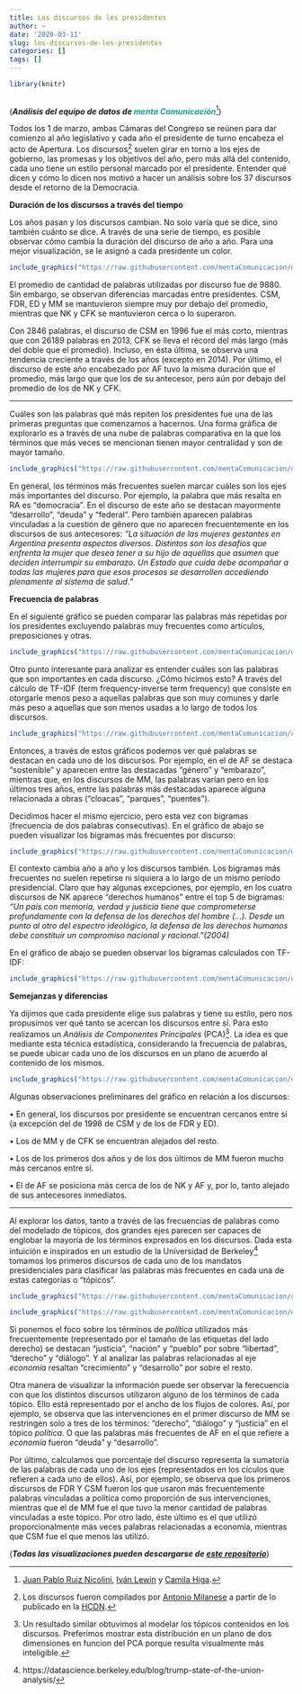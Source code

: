 ```yaml
---
title: Los discursos de les presidentes
author: ~
date: '2020-03-11'
slug: los-discursos-de-les-presidentes
categories: []
tags: []
---
```



```r
library(knitr)
                          
```

(***Análisis del equipo de datos de <b style="color:#179E8D">menta Comunicación</b>***[^1]) 

[^1]: [Juan Pablo Ruiz Nicolini](https://twitter.com/tuqmano), [Iván Lewin](https://github.com/ivanlewin) y [Camila Higa](https://twitter.com/chig4_).
[^2]: Los discursos fueron compilados por [Antonio Milanese](https://twitter.com/amilanese) a partir de lo publicado en la [HCDN](https://www.hcdn.gob.ar/secparl/dgral_info_parlamentaria/dip/documentos/mensajes_presidenciales.html).
[^4]: https://datascience.berkeley.edu/blog/trump-state-of-the-union-analysis/

Todos los 1 de marzo, ambas Cámaras del Congreso se reúnen para dar comienzo al año legislativo y cada año el presidente de turno encabeza el acto de Apertura. Los discursos[^2] suelen girar en torno a los ejes de gobierno, las promesas y los objetivos del año, pero más allá del contenido, cada uno tiene un estilo personal marcado por el presidente. Entender qué dicen y cómo lo dicen nos motivó a hacer un análisis sobre los 37 discursos desde el retorno de la Democracia. 

**Duración de los discursos a través del tiempo**

Los años pasan y los discursos cambian. No solo varía qué se dice, sino también cuánto se dice. A través de una serie de tiempo, es posible observar cómo cambia la duración del discurso de año a año. Para una mejor visualización, se le asignó a cada presidente un color.

```r
include_graphics("https://raw.githubusercontent.com/mentaComunicacion/data_posts/master/discursos_asamblea/ts_freq_abs_discursos.png")

```

El promedio de cantidad de palabras utilizadas por discurso fue de 9880. Sin embargo, se observan diferencias marcadas entre presidentes. CSM, FDR, ED y MM se mantuvieron siempre muy por debajo del promedio, mientras que NK y CFK se mantuvieron cerca o lo superaron.

Con 2846 palabras, el discurso de CSM en 1996 fue el más corto, mientras que con 26189 palabras en 2013, CFK se lleva el récord del más largo (más del doble que el promedio). Incluso, en ésta última, se observa una tendencia creciente a través de los años (excepto en 2014). Por último, el discurso de este año encabezado por AF tuvo la misma duración que el promedio, más largo que que los de su antecesor, pero aún por debajo del promedio de los de NK y CFK.

--- 

Cuáles son las palabras qué más repiten los presidentes fue una de las primeras preguntas que comenzamos a hacernos. Una forma gráfica de explorarlo es a través de una nube de palabras comparativa en la que los términos que más veces se mencionan tienen mayor centralidad y son de mayor tamaño. 


```r
include_graphics("https://raw.githubusercontent.com/mentaComunicacion/data_posts/master/discursos_asamblea/comparisonwc2.png")

```


En general, los términos más frecuentes suelen marcar cuáles son los ejes más importantes del discurso. Por ejemplo, la palabra que más resalta en RA es "democracia". 
En el discurso de este año se destacan mayormente "desarrollo", "deuda" y "federal". Pero también aparecen palabras vinculadas a la cuestión de género que no aparecen frecuentemente en los discursos de sus antecesores: *"La situación de las mujeres gestantes en Argentina presenta aspectos diversos. Distintos son los desafíos que enfrenta la mujer que desea tener a su hijo de aquellas que asumen que deciden interrumpir su embarazo. Un Estado que cuida debe acompañar a todas las mujeres para que esos procesos se desarrollen accediendo plenamente al sistema de salud."* 


**Frecuencia de palabras**

En el siguiente gráfico se pueden comparar las palabras más repetidas por los presidentes excluyendo palabras muy frecuentes como artículos, preposiciones y otras.

```r
include_graphics("https://raw.githubusercontent.com/mentaComunicacion/data_posts/master/discursos_asamblea/word_freqv2.png")

```


Otro punto interesante para analizar es entender cuáles son las palabras que son importantes en cada discurso. ¿Cómo hicimos esto? A través del cálculo de TF-IDF (term frequency-inverse term frequency) que consiste en otorgarle menos peso a aquellas palabras que son muy comunes y darle más peso a aquellas que son menos usadas a lo largo  de todos los discursos. 

```r
include_graphics("https://raw.githubusercontent.com/mentaComunicacion/data_posts/master/discursos_asamblea/word_tf_idfv2.png")

```

Entonces, a través de estos gráficos podemos ver qué palabras se destacan en cada uno de los discursos. Por ejemplo, en el de AF se destaca "sostenible" y aparecen entre las destacadas "género" y "embarazo", mientras que, en los discursos de MM, las palabras varían pero en los últimos tres años, entre las palabras más destacadas aparece alguna relacionada a obras ("cloacas", "parques", "puentes").  

Decidimos hacer el mismo ejercicio, pero esta vez con bigramas (frecuencia de dos palabras consecutivas). En el gráfico de abajo se pueden visualizar los bigramas más frecuentes por discurso: 

```r
include_graphics("https://raw.githubusercontent.com/mentaComunicacion/data_posts/master/discursos_asamblea/bigram_freqv2.png")
```

El contexto cambia año a año y los discursos también. Los bigramas más frecuentes no suelen repetirse ni siquiera a lo largo de un mismo período presidencial. Claro que hay algunas excepciones, por ejemplo, en los cuatro discursos de NK aparece "derechos humanos" entre el top 5 de bigramas: *"Un país con memoria, verdad y justicia tiene que comprometerse profundamente con la defensa de los derechos del hombre (...). Desde un punto al otro del espectro ideológico, la defensa de los derechos humanos debe constituir un compromiso nacional y racional."(2004)*  

En el gráfico de abajo se pueden observar los bigramas calculados con TF-IDF:

```r
include_graphics("https://raw.githubusercontent.com/mentaComunicacion/data_posts/master/discursos_asamblea/bigram_tf_idf.png")
```


**Semejanzas y diferencias**

Ya dijimos que cada presidente elige sus palabras y tiene su estilo, pero nos propusimos ver qué tanto se acercan los discursos entre sí. Para esto realizamos un *Análisis de Componentes Principales* (PCA)[^3]. La idea es que mediante esta técnica estadística, considerando la frecuencia de palabras, se puede ubicar cada uno de los discursos en un plano de acuerdo al contenido de los mismos.

[^3]: Un resultado similar obtuvimos al modelar los tópicos contenidos en los discursos. Preferimos mostrar esta distribución en un plano de dos dimensiones en funcion del PCA porque resulta visualmente más inteligible. 


```r
include_graphics("https://raw.githubusercontent.com/mentaComunicacion/data_posts/master/discursos_asamblea/pca_v2.png")

```

 Algunas observaciones preliminares del gráfico en relación a los discursos: 

• En general, los discursos por presidente se encuentran cercanos entre sí (a excepción del de 1998 de CSM y de los de FDR y ED).

• Los de MM y de CFK se encuentran alejados del resto.

• Los de los primeros dos años y de los dos últimos de MM fueron mucho más cercanos entre sí. 

• El de AF se posiciona más cerca de los de NK y AF y, por lo, tanto alejado de sus antecesores inmediatos.


---

Al explorar los datos, tanto a través de las frecuencias de palabras como del modelado de tópicos, dos grandes ejes parecen ser capaces de englobar la mayoría de los términos expresados en los discursos. Dada esta intuición e inspirados en un estudio de la Universidad de Berkeley[^4] tomamos los primeros discursos de cada uno de los mandatos presidenciales para clasificar las palabras más frecuentes en cada una de estas categorías o "tópicos". 


```r
include_graphics("https://raw.githubusercontent.com/mentaComunicacion/data_posts/master/discursos_asamblea/parallel_dot2.png")

```

```r
include_graphics("https://raw.githubusercontent.com/mentaComunicacion/data_posts/master/discursos_asamblea/parallel_dot.png")

```

Si ponemos el foco sobre los términos de *política* utilizados más frecuentemente (representado por el tamaño de las etiquetas del lado derecho) se destacan "justicia", "nación" y "pueblo" por sobre "libertad", "derecho" y "diálogo". Y al analizar las palabras relacionadas al eje *economía* resaltan "crecimiento" y "desarrollo" por sobre el resto.

Otra manera de visualizar la información puede ser observar la ferecuencia con que los distintos discursos utilizaron alguno de los términos de cada tópico. Ello está representado por el ancho de los flujos de colores. Así, por ejemplo, se observa que las intervenciones en el primer discurso de MM se restringen solo a tres de los términos: "derecho", "diálogo" y "justicia" en el tópico *política*. O que las palabras más frecuentes de AF en el que refiere a *economía* fueron "deuda" y "desarrollo".

Por último, calculamos que porcentaje del discurso representa la sumatoria de las palabras de cada uno de los ejes (representados en los cículos que refieren a cada uno de ellos). Así, por ejemplo, se observa que los primeros discursos de FDR Y CSM fueron los que usaron más frecuentemente palabras vinculadas a política como proporción de sus intervenciones, mientras que el de MM fue el que tuvo la menor cantidad de palabras vinculadas a este tópico. Por otro lado, éste último es el que utilizó proporcionalmente más veces palabras relacionadas a economía, mientras que CSM fue el que menos las utilizó.




(***Todas las visualizaciones pueden descargarse de [este repositorio](https://github.com/mentaComunicacion/data_posts/tree/master/discursos_asamblea)***)
